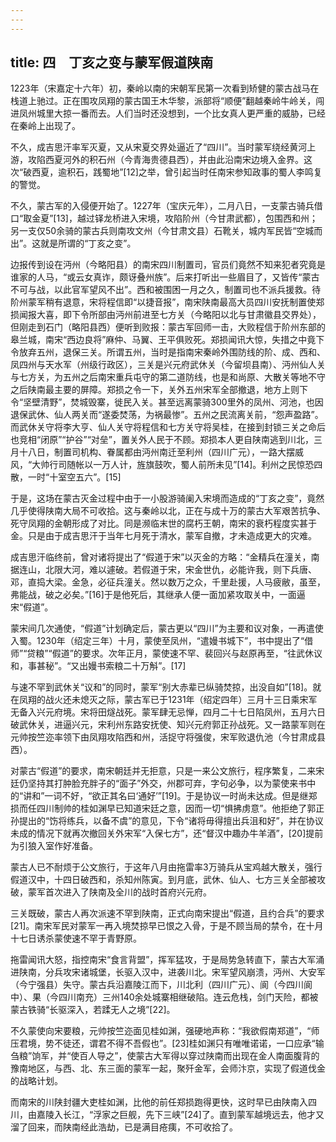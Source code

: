 ```yaml
---
---
---
```

title: 四　丁亥之变与蒙军假道陕南
---




1223年（宋嘉定十六年）初，秦岭以南的宋朝军民第一次看到矫健的蒙古战马在栈道上驰过。正在围攻凤翔的蒙古国王木华黎，派部将“顺便”翻越秦岭牛岭关，闯进凤州城里大掠一番而去。人们当时还没想到，一个比女真人更严重的威胁，已经在秦岭上出现了。

不久，成吉思汗率军灭夏，又从宋夏交界处逼近了“四川”。当时蒙军绕经黄河上游，攻陷西夏河外的积石州（今青海贵德县西），并由此沿南宋边境入金界。这次“破西夏，逾积石，践蜀地”[12]之举，曾引起当时任南宋参知政事的蜀人李鸣复的警觉。

不久，蒙古军的入侵便开始了。1227年（宝庆元年），二月八日，一支蒙古骑兵借口“取金夏”[13]，越过铎龙桥进入宋境，攻陷阶州（今甘肃武都），包围西和州；另一支仅50余骑的蒙古兵则南攻文州（今甘肃文县）石靴关，城内军民皆“空城而出”。这就是所谓的“丁亥之变”。

边报传到设在沔州（今略阳县）的南宋四川制置司，官员们竟然不知来犯者究竟是谁家的人马，“或云女真诈，颇讶叠州族”。后来打听出一些眉目了，又皆传“蒙古不可与战，以此官军望风不出”。西和被围困一月之久，制置司也不派兵援救。待阶州蒙军稍有退意，宋将程信即“以捷音报”，南宋陕南最高大员四川安抚制置使郑损闻报大喜，即下令所部由沔州前进至七方关（今略阳以北与甘肃徽县交界处），但刚走到石门（略阳县西）便听到败报：蒙古军回师一击，大败程信于阶州东部的皋兰城，南宋“西边良将”麻仲、马翼、王平俱败死。郑损闻讯大惊，失措之中竟下令放弃五州，退保三关。所谓五州，当时是指南宋秦岭外围防线的阶、成、西和、凤四州与天水军（州级行政区），三关是兴元府武休关（今留坝县南）、沔州仙人关与七方关，为五州之后南宋重兵屯守的第二道防线，也是和尚原、大散关等地不守之后陕南最主要的屏障。郑损之令一下，关外五州宋军全部撤退，地方上则下令“坚壁清野”，焚城毁寨，徙民入关。甚至远离蒙骑300里外的凤州、河池，也因退保武休、仙人两关而“遂委焚荡，为祸最惨”。五州之民流离关前，“怨声盈路”。而武休关守将李大亨、仙人关守将程信和七方关守将吴桂，在接到封锁三关之命后也竞相“闭原”“护谷”“对垒”，置关外人民于不顾。郑损本人更自陕南逃到川北，三月十八日，制置司机构、眷属都由沔州南迁至利州（四川广元），一路大摆威风，“大帅行司随帐以一万人计，旌旗鼓吹，蜀人前所未见”[14]。利州之民惊恐四散，一时“十室空五六”。[15]

于是，这场在蒙古灭金过程中由于一小股游骑阑入宋境而造成的“丁亥之变”，竟然几乎使得陕南大局不可收拾。这与秦岭以北，正在与成十万的蒙古大军艰苦抗争、死守凤翔的金朝形成了对比。同是濒临末世的腐朽王朝，南宋的衰朽程度实甚于金。只是由于成吉思汗于当年七月死于清水，蒙军自撤，才未造成更大的灾难。

成吉思汗临终前，曾对诸将提出了“假道于宋”以灭金的方略：“金精兵在潼关，南据连山，北限大河，难以遽破。若假道于宋，宋金世仇，必能许我，则下兵唐、邓，直捣大梁。金急，必征兵潼关。然以数万之众，千里赴援，人马疲敝，虽至，弗能战，破之必矣。”[16]于是他死后，其继承人便一面加紧攻取关中，一面逼宋“假道”。

蒙宋间几次通使，“假道”计划确定后，蒙古更以“四川”为主要和议对象，一再遣使入蜀。1230年（绍定三年）十月，蒙使至凤州，“遣嫚书城下”，书中提出了“借师”“贷粮”“假道”的要求。次年正月，蒙使速不罕、裴回兴与赵原再至，“往武休议和，事甚秘”。“又出嫚书索粮二十万斛”。[17]

与速不罕到武休关“议和”的同时，蒙军“别大赤辈已纵骑焚掠，出没自如”[18]。就在凤翔的战火还未熄灭之际，蒙古军已于1231年（绍定四年）三月十三日乘宋军无备入兴元府境。宋将田燧战死。蒙军肆无忌惮，四月二十七日陷凤州，五月六日破武休关，进逼兴元，宋利州东路安抚使、知兴元府郭正孙战死。又一路蒙军则在元帅按竺迩率领下由凤翔攻陷西和州，活捉守将强俊，宋军败退仇池（今甘肃成县西）。

对蒙古“假道”的要求，南宋朝廷并无拒意，只是一来公文旅行，程序繁复，二来宋廷仍坚持其打肿脸充胖子的“面子”外交，州郡可弃，字句必争，以为蒙使来书中的“讲和”一词不好，“欲正其名曰‘通好’”[19]。于是协议一时尚未达成。但是继郑损而任四川制帅的桂如渊早已知道宋廷之意，因而一切“惧拂虏意”。他拒绝了郭正孙提出的“饬将练兵，以备不虞”的意见，下令“诸将毋得擅出兵沮和好”，并在协议未成的情况下就再次撤回关外宋军“入保七方”，还“督汉中趣办牛羊酒”，[20]提前为引狼入室作好准备。

蒙古人已不耐烦于公文旅行，于这年八月由拖雷率3万骑兵从宝鸡越大散关，强行假道汉中，十四日破西和，杀知州陈寅。到月底，武休、仙人、七方三关全部被攻破，蒙军首次进入了陕南及全川的战时首府兴元府。

三关既破，蒙古人再次派速不罕到陕南，正式向南宋提出“假道，且约合兵”的要求[21]。南宋军民对蒙军一再入境焚掠早已恨之入骨，于是不顾当局的禁令，在十月十七日诱杀蒙使速不罕于青野原。

拖雷闻讯大怒，指控南宋“食言背盟”，挥军猛攻，于是局势急转直下，蒙古大军涌进陕南，分兵攻宋诸城堡，长驱入汉中，进袭川北。宋军望风崩溃，沔州、大安军（今宁强县）失守。蒙古兵沿嘉陵江而下，川北利（四川广元）、阆（今四川阆中）、果（今四川南充）三州140余处城寨相继破陷。连云危栈，剑门天险，都被蒙古铁骑“长驱深入，若蹂无人之境”[22]。

不久蒙使向宋要粮，元帅按竺迩面见桂如渊，强硬地声称：“我欲假南郑道”，“师压君境，势不徒还，谓君不得不吾假也”。[23]桂如渊只有唯唯诺诺，一口应承“输刍粮”饷军，并“使百人导之”，使蒙古大军得以穿过陕南而出现在金人南面腹背的豫南地区，与西、北、东三面的蒙军一起，聚歼金军，会师汴京，实现了假道伐金的战略计划。

而南宋的川陕封疆大吏桂如渊，比他的前任郑损跑得更快，这时早已由陕南入四川，由嘉陵入长江，“浮家之巨舰，先下三峡”[24]了。直到蒙军越境远去，他才又溜了回来，而陕南经此浩劫，已是满目疮痍，不可收拾了。